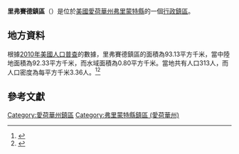 {{noteTA
|G1=USState
|G2=地名
|G3=Unit
}}
{{Infobox settlement
|official_name            = 里弗賽德鎮區
|native_name = Riverside Township
|settlement_type          = [[行政鎮區|行政鎮區]]
|image_skyline            = 
|imagesize                = 
|image_map                = Map highlighting Riverside Township, Fremont County, Iowa.svg
|mapsize                  = 250px
|pushpin_map  =USA Iowa
|pushpin_label = 里弗賽德鎮區
|pushpin_label_position   = top
|pushpin_map_caption      = 里弗賽德鎮區在愛荷華州的位置
|subdivision_type         = [[世界政區索引|國家]]
|subdivision_type1        = [[美国州份|州份]]
|subdivision_type2        = [[愛荷華州行政区划|縣]]
|subdivision_name         = [[美国|美国]]
|subdivision_name1        = [[愛荷華州|愛荷華州]]
|subdivision_name2        = [[弗里蒙特縣_(愛荷華州)|弗里蒙特縣]]
|elevation_ft             = 988
|elevation_m              = 301
|timezone                 = [[北美中部時區|北美中部時區]]
|area_total_km2           = 93.13
|area_land_km2            = 92.33
|area_water_km2           = 0.80
|area_total_sq_mi         = 
|area_land_sq_mi          = 
|area_water_sq_mi         = 
|population_as_of         = [[2010年美國人口普查|2010]]
|population_footnotes     = 
|population_total         = 313
|population_density_km2   = auto
|population_density_sq_mi = auto
|utc_offset               = -6
|coordinates              = {{coord|40|51|31|N|95|33|24|W|type:city_region:US-AL_source:GNS-enwiki|display=inline,title}}
| coor_pinpoint           = 
| coordinates_footnotes   = 
|timezone_DST             = CDT
|utc_offset_DST           = -5
|postal_code_type         = [[美國郵區編號|郵區編號]]
|postal_code              = 51639, 51649, 51652, 51653
|area_code                = {{link-en|电话区号712|Area code 712|712}}
|blank_name = [[地名信息系统|GNIS ID]]
|blank_info = 468621
}}
'''里弗賽德鎮區'''（{{lang-en|Riverside Township}}）是位於[[美國|美國]][[愛荷華州|愛荷華州]][[弗里蒙特縣_(愛荷華州)|弗里蒙特縣]]的一個[[行政鎮區|行政鎮區]]。

== 地方資料 ==
根據[[2010年美國人口普查|2010年美國人口普查]]的數據，里弗賽德鎮區的面積為93.13平方千米，當中陸地面積為92.33平方千米，而水域面積為0.80平方千米。當地共有人口313人，而人口密度為每平方千米3.36人。<ref name="GR8">{{cite web|url=http://factfinder2.census.gov|publisher=[[美国人口调查局|美国人口调查局]]|accessdate=2011-05-14|title=American FactFinder|archive-date=2013-09-11|archive-url=https://web.archive.org/web/20130911234518/http://factfinder2.census.gov/|dead-url=no}}</ref><ref>{{cite web|url=https://www.citypopulation.de/en/usa/iowa/admin/|title=USA: Iowa (Counties and Townships) - City Population}}</ref>

== 參考文獻 ==
{{reflist}}

{{弗里蒙特縣 (愛荷華州)}}

{{DEFAULTSORT:Riverside Township}}
[[Category:愛荷華州鎮區|Category:愛荷華州鎮區]]
[[Category:弗里蒙特縣鎮區_(愛荷華州)|Category:弗里蒙特縣鎮區 (愛荷華州)]]

{{Iowa-geo-stub}}